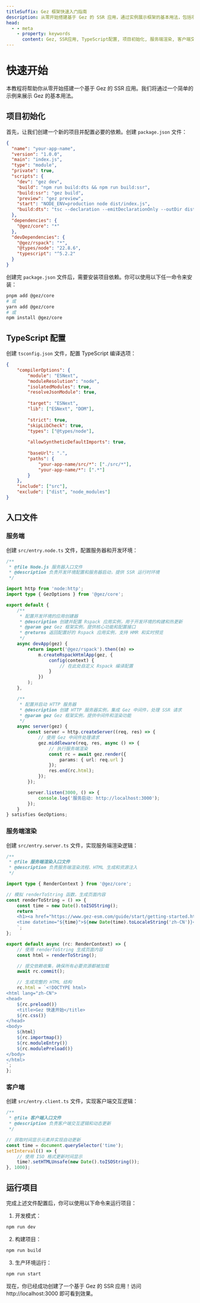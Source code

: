```yaml
---
titleSuffix: Gez 框架快速入门指南
description: 从零开始搭建基于 Gez 的 SSR 应用，通过实例展示框架的基本用法，包括项目初始化、TypeScript 配置和入口文件设置。
head:
  - - meta
    - property: keywords
      content: Gez, SSR应用, TypeScript配置, 项目初始化, 服务端渲染, 客户端交互, 开发环境配置
---
```


# 快速开始

本教程将帮助你从零开始搭建一个基于 Gez 的 SSR 应用。我们将通过一个简单的示例来展示 Gez 的基本用法。

## 项目初始化

首先，让我们创建一个新的项目并配置必要的依赖。创建 `package.json` 文件：

```json
{
  "name": "your-app-name",
  "version": "1.0.0",
  "main": "index.js",
  "type": "module",
  "private": true,
  "scripts": {
    "dev": "gez dev",
    "build": "npm run build:dts && npm run build:ssr",
    "build:ssr": "gez build",
    "preview": "gez preview",
    "start": "NODE_ENV=production node dist/index.js",
    "build:dts": "tsc --declaration --emitDeclarationOnly --outDir dist/src"
  },
  "dependencies": {
    "@gez/core": "*"
  },
  "devDependencies": {
    "@gez/rspack": "*",
    "@types/node": "22.8.6",
    "typescript": "^5.2.2"
  }
}
```

创建完 `package.json` 文件后，需要安装项目依赖。你可以使用以下任一命令来安装：
```bash
pnpm add @gez/core
# 或
yarn add @gez/core
# 或
npm install @gez/core
```

## TypeScript 配置

创建 `tsconfig.json` 文件，配置 TypeScript 编译选项：

```json
{
    "compilerOptions": {
        "module": "ESNext",
        "moduleResolution": "node",
        "isolatedModules": true,
        "resolveJsonModule": true,
        
        "target": "ESNext",
        "lib": ["ESNext", "DOM"],
        
        "strict": true,
        "skipLibCheck": true,
        "types": ["@types/node"],
        
        "allowSyntheticDefaultImports": true,
        
        "baseUrl": ".",
        "paths": {
            "your-app-name/src/*": ["./src/*"],
            "your-app-name/*": [".*"]
        }
    },
    "include": ["src"],
    "exclude": ["dist", "node_modules"]
}
```

## 入口文件

### 服务端

创建 `src/entry.node.ts` 文件，配置服务器和开发环境：

```typescript
/**
 * @file Node.js 服务器入口文件
 * @description 负责开发环境配置和服务器启动，提供 SSR 运行时环境
 */

import http from 'node:http';
import type { GezOptions } from '@gez/core';

export default {
    /**
     * 配置开发环境的应用创建器
     * @description 创建并配置 Rspack 应用实例，用于开发环境的构建和热更新
     * @param gez Gez 框架实例，提供核心功能和配置接口
     * @returns 返回配置好的 Rspack 应用实例，支持 HMR 和实时预览
     */
    async devApp(gez) {
        return import('@gez/rspack').then((m) =>
            m.createRspackHtmlApp(gez, {
                config(context) {
                    // 在此处自定义 Rspack 编译配置
                }
            })
        );
    },

    /**
     * 配置并启动 HTTP 服务器
     * @description 创建 HTTP 服务器实例，集成 Gez 中间件，处理 SSR 请求
     * @param gez Gez 框架实例，提供中间件和渲染功能
     */
    async server(gez) {
        const server = http.createServer((req, res) => {
            // 使用 Gez 中间件处理请求
            gez.middleware(req, res, async () => {
                // 执行服务端渲染
                const rc = await gez.render({
                    params: { url: req.url }
                });
                res.end(rc.html);
            });
        });

        server.listen(3000, () => {
            console.log('服务启动: http://localhost:3000');
        });
    }
} satisfies GezOptions;
```

### 服务端渲染

创建 `src/entry.server.ts` 文件，实现服务端渲染逻辑：

```typescript
/**
 * @file 服务端渲染入口文件
 * @description 负责服务端渲染流程、HTML 生成和资源注入
 */

import type { RenderContext } from '@gez/core';

// 模拟 renderToString 函数，生成页面内容
const renderToString = () => {
    const time = new Date().toISOString();
    return `
    <h1><a href="https://www.gez-esm.com/guide/start/getting-started.html" target="_blank">Gez 快速开始</a></h1>
    <time datetime="${time}">${new Date(time).toLocaleString('zh-CN')}</time>
    `;
};

export default async (rc: RenderContext) => {
    // 使用 renderToString 生成页面内容
    const html = renderToString();

    // 提交依赖收集，确保所有必要资源都被加载
    await rc.commit();

    // 生成完整的 HTML 结构
    rc.html = `<!DOCTYPE html>
<html lang="zh-CN">
<head>
    ${rc.preload()}
    <title>Gez 快速开始</title>
    ${rc.css()}
</head>
<body>
    ${html}
    ${rc.importmap()}
    ${rc.moduleEntry()}
    ${rc.modulePreload()}
</body>
</html>
`;
};
```

### 客户端

创建 `src/entry.client.ts` 文件，实现客户端交互逻辑：

```typescript
/**
 * @file 客户端入口文件
 * @description 负责客户端交互逻辑和动态更新
 */

// 获取时间显示元素并实现自动更新
const time = document.querySelector('time');
setInterval(() => {
    // 使用 ISO 格式更新时间显示
    time?.setHTMLUnsafe(new Date().toISOString());
}, 1000);
```

## 运行项目

完成上述文件配置后，你可以使用以下命令来运行项目：

1. 开发模式：
```bash
npm run dev
```

2. 构建项目：
```bash
npm run build
```

3. 生产环境运行：
```bash
npm run start
```

现在，你已经成功创建了一个基于 Gez 的 SSR 应用！访问 http://localhost:3000 即可看到效果。

